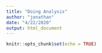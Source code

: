 ```yaml
---
title: "Doing Analysis"
author: "jonathan"
date: "4/22/2020"
output: html_document
---
```


```r
knitr::opts_chunk$set(echo = TRUE)
```
